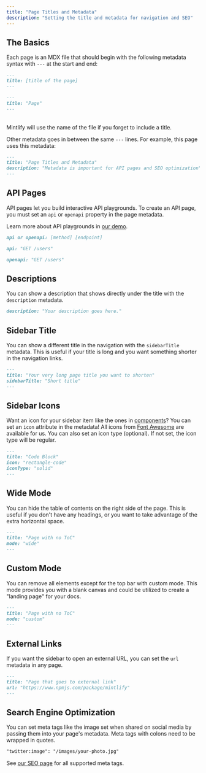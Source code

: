 ```yaml
---
title: "Page Titles and Metadata"
description: "Setting the title and metadata for navigation and SEO"
---
```


## The Basics

Each page is an MDX file that should begin with the following metadata syntax
with `---` at the start and end:

<CodeGroup>

```md Schema
---
title: [title of the page]
---
```

```md Example
---
title: "Page"
---
```

</CodeGroup>

<br />

<Tip>
  Mintlify will use the name of the file if you forget to include a title.
</Tip>

Other metadata goes in between the same `---` lines. For example, this page uses
this metadata:

```md
---
title: "Page Titles and Metadata"
description: "Metadata is important for API pages and SEO optimization"
---
```

## API Pages

API pages let you build interactive API playgrounds. To create an API page, you
must set an `api` or `openapi` property in the page metadata.

Learn more about API playgrounds in [our demo](/api-playground).

<CodeGroup>

```md Schema
api or openapi: [method] [endpoint]
```

```md API Example
api: "GET /users"
```

```md OpenAPI Example
openapi: "GET /users"
```

</CodeGroup>

## Descriptions

You can show a description that shows directly under the title with the
`description` metadata.

```md
description: "Your description goes here."
```

## Sidebar Title

You can show a different title in the navigation with the `sidebarTitle`
metadata. This is useful if your title is long and you want something shorter in
the navigation links.

```md
---
title: "Your very long page title you want to shorten"
sidebarTitle: "Short title"
---
```

## Sidebar Icons

Want an icon for your sidebar item like the ones in
[components](/content/components/accordion)? You can set an `icon` attribute in
the metadata! All icons from [Font Awesome](https://fontawesome.com/icons) are
available for us. You can also set an icon type (optional). If not set, the icon
type will be regular.

```md
---
title: "Code Block"
icon: "rectangle-code"
iconType: "solid"
---
```

## Wide Mode

You can hide the table of contents on the right side of the page. This is useful
if you don't have any headings, or you want to take advantage of the extra
horizontal space.

```md
---
title: "Page with no ToC"
mode: "wide"
---
```

## Custom Mode

You can remove all elements except for the top bar with custom mode. This mode
provides you with a blank canvas and could be utilized to create a "landing
page" for your docs.

```md
---
title: "Page with no ToC"
mode: "custom"
---
```

## External Links

If you want the sidebar to open an external URL, you can set the `url` metadata
in any page.

```md
---
title: "Page that goes to external link"
url: "https://www.npmjs.com/package/mintlify"
---
```

## Search Engine Optimization

You can set meta tags like the image set when shared on social media by passing
them into your page's metadata. Meta tags with colons need to be wrapped in
quotes.

```md
"twitter:image": "/images/your-photo.jpg"
```

See [our SEO page](/settings/seo) for all supported meta tags.
